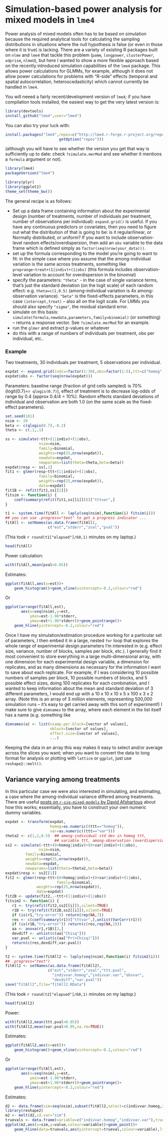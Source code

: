 Simulation-based power analysis for mixed models in `lme4`
========================================================

Power analysis of mixed models often has to be based on simulation
because the required analytical tools for calculating the
sampling distributions in situations where the null hypothesis
is false (or even in those where it is true) is lacking.
There are a variety of existing R packages built on `nlme` and `lme4` that 
tackle this problem
(`pamm`, `longpower`, `clusterPower`, `odprism`, `nlmeU`),
but here I wanted to show a more flexible approach based on the
recently introduced simulation capabilities of the `lme4` package.
This allows power calculations for GLMMs, for example, although
it does not allow power calculations for problems with "R-side" effects
(temporal and spatial autocorrelation, heteroscedasticity) which cannot
currently be handled in `lme4`.

You will neeed a fairly recent/development version of `lme4`; if
you have compilation tools installed, the easiest way to get
the very latest version is:
```r
library(devtools)
install_github("lme4",user="lme4")
```
You can also try your luck with:
```r
install.packages("lme4",repos=c("http://lme4.r-forge.r-project.org/repos",
                        getOption("repos")))
```
(although you will have to see whether the version you get that way is
sufficiently up to date: check `?simulate.merMod` and see whether it
mentions a `formula` argument or not).

```r
library(lme4)
packageVersion("lme4")
```

```r
library(plyr)
library(ggplot2)
theme_set(theme_bw())
```

The general recipe is as follows:

* Set up a data frame containing information about the experimental design (number of treatments, number of individuals per treatment, number of observations per individual): `expand.grid()` is useful.  If you have any continuous predictors or covariates, then you need to figure out what the distribution of that is going to be: is it regular/linear, or Normally distributed, or uniform?  If you want to include observation-level random effects/overdispersion, then add an `obs` variable to the data frame which is defined simply as `factor(seq(nrow(your_data)))`.
* set up the formula corresponding to the model you're going to want to fit: in the simple case where you assume that the among-individual variation is the same across treatments, something like `proprange~treat+(1|indiv)+(1|obs)` (this formula includes observation-level variation to account for overdispersion in the binomial)
* specify the parameters: `"theta"` - in the case of single variance terms, that's just the standard deviation (on the logit scale) of each random effect: e.g. `theta=c(1,0.5)` (among-individual variation is 4x among-observation variance). `"beta"` is the fixed-effects parameters, in this case `(intercept,treat)` -- also all on the logit scale. For LMMs you should also specify `"sigma"`, the residual standard error.
* simulate on this basis: `simulate(formula,newdata,parameters,family=binomial)` (or something) -- returns a response vector. See `?simulate.merMod` for an example.
* run the `glmer` and extract p-values or whatever
* do this with a range of numbers of individuals per treatment, obs per individual, etc..

### Example

Two treatments, 30 individuals per treatment, 5 observations per individual.
```r
expdat <- expand.grid(indiv=factor(1:30),obs=factor(1:5),ttt=c("homog","var"))
expdat$obs <- factor(seq(nrow(expdat)))
```

Parameters: baseline range (fraction of grid cells sampled) is 70% (logit(0.7)=`r qlogis(0.7)`),
effect of treatment is to decrease log-odds of range by 0.4 (approx 0.4/4 = 10%).
Random effects standard deviations of individual and observation are both 1.0 (on the same scale as the
fixed-effect parameters).

```r
set.seed(101)
nsim <- 20
beta <- c(qlogis(0.7),-0.2)
theta <- c(.1,.1)
```

```r
ss <- simulate(~ttt+(1|indiv)+(1|obs),
               nsim=nsim,
               family=binomial,
               weights=rep(25,nrow(expdat)),
               newdata=expdat,
               newparams=list(theta=theta,beta=beta))
expdat$resp <- ss[,1]
fit1 <- glmer(resp~ttt+(1|indiv)+(1|obs),
               family=binomial,
               weights=rep(25,nrow(expdat)),
               data=expdat)
fit1B <- refit(fit1,ss[[2]])
fitsim <- function(i) {
    coef(summary(refit(fit1,ss[[i]])))["tttvar",]
}
```

```r
t1 <- system.time(fitAll <- laply(seq(nsim),function(i) fitsim(i)))
## you can use .progress="text" to get a progress indicator ...
fitAll <- setNames(as.data.frame(fitAll),
                   c("est","stderr","zval","pval"))
```

(This took `r round(t1["elapsed"]/60,1)` minutes on my laptop.)

```r
head(fitAll)
```

Power calculation:
```r
with(fitAll,mean(pval<0.05))
```

Estimates:
```r
ggplot(fitAll,aes(x=est))+
    geom_histogram()+geom_vline(xintercept=-0.2,colour="red")
```

Or
```r
ggplot(arrange(fitAll,est),
       aes(x=seq(nsim),y=est,
           ymin=est-1.96*stderr,
           ymax=est+1.96*stderr))+geom_pointrange()+
    geom_hline(yintercept=-0.2,colour="red")
```

Once I have my simulation/estimation procedure working for a particular set of parameters, I then embed it in a large, nested `for` loop that explores the whole range of experimental design parameters I'm interested in (e.g. effect size, variance, number of blocks, samples per block, etc.).  I generally find it most convenient to store everything in a large multi-dimensional array, with one dimension for each experimental design variable, a dimension for replicates, and as many dimensions as necessary for the information I want to save about each replicate.  For example, if I was considering 10 possible numbers of  samples per block, 10 possible numbers of blocks, and 5 possible effect sizes, doing 100 replicates for each combination, and I wanted to keep information about the mean and standard deviation of 3 different parameters, I would end up with a 10 x 10 x 10 x 5 x 100 x 3 x 2 array.  (Note this is an array of 3 *million* elements, representing 500,000 simulation runs -- it's easy to get carried away with this sort of experiment!) I make sure to give `dimnames` to the array, where each element in the list itself has a name (e.g. something like 
```r
dimnames(a) <- list(nsamp.per.block=[vector of values],
                    nblock=[vector of values],
                    effect.size=[vector of values],
                    ...)
```
Keeping the data in an array this way makes it easy to select and/or average across the slices you want; when you want to convert the data to long format for analysis or plotting with `lattice` or `ggplot`, just use `reshape2::melt()`.

## Variance varying among treatments

In this particular case we were also interested in simulating, and estimating, a case where the among-individual variance differed among treatments. There are useful [posts on `r-sig-mixed-models` by David Afshartous](http://thread.gmane.org/gmane.comp.lang.r.lme4.devel/214) about how this works; essentially, you have to construct your own numeric dummy variables.

```r
expdat <- transform(expdat,
                    homog=as.numeric((ttt=="homog")),
                    var=as.numeric((ttt=="var")))
theta2 <- c(1,2,0.5)  ## among-individual std dev in homog ttt,
                      ## variable ttt, among-observation (overdispersion)
ss2 <- simulate(~ttt+(0+homog|indiv)+(0+var|indiv)+(1|obs),
               nsim=nsim,
         family=binomial,
         weights=rep(25,nrow(expdat)),
         newdata=expdat,
         newparams=list(theta=theta2,beta=beta))
expdat$resp <- ss2[[1]]
fit2 <- glmer(resp~ttt+(0+homog|indiv)+(0+var|indiv)+(1|obs),
                       family=binomial,
              weights=rep(25,nrow(expdat)),
              data=expdat)
fit2B <- update(fit2,.~ttt+(1|indiv)+(1|obs))
fitsim2 <- function(i) {
   r1 <- try(refit(fit2,ss2[[i]]),silent=TRUE)
   r1B <- try(refit(fit2B,ss2[[i]]),silent=TRUE)
   if (is(r1,"try-error")) return(rep(NA,7))
   res <- c(coef(summary(r1))["tttvar",],unlist(VarCorr(r1)))
   if (is(r1B,"try-error")) return(c(res,rep(NA,2)))
   aa <- anova(r1,r1B)[2,]
   devdiff <- unlist(c(aa["Chisq"]))
   var.pval <- unlist(c(aa["Pr(>Chisq)"]))
   return(c(res,devdiff,var.pval))
}
```

```r
t2 <- system.time(fitAll2 <- laply(seq(nsim),function(i) fitsim2(i)))
## .progress="text")
fitAll2 <- setNames(as.data.frame(fitAll2),
                   c("est","stderr","zval","ttt.pval",
                     "indivvar.homog","indivvar.var","obsvar",
                     "devdiff","var.pval"))
save("fitAll2",file="fitAll2.RData")
```

(This took `r round(t2["elapsed"]/60,1)` minutes on my laptop.)

```r
head(fitAll2)
```

Power:
```r
with(fitAll2,mean(ttt.pval<0.05))
with(fitAll2,mean(var.pval<0.05,na.rm=TRUE))
```

Estimates:
```r
ggplot(fitAll2,aes(x=est))+
    geom_histogram()+geom_vline(xintercept=-0.2,colour="red")
```

Or
```r
ggplot(arrange(fitAll,est),
       aes(x=seq(nsim),y=est,
           ymin=est-1.96*stderr,
           ymax=est+1.96*stderr))+geom_pointrange()+
    geom_hline(yintercept=-0.2,colour="red")
```

Estimates:
```r
d2 <- data.frame(sim=seq(nsim),subset(fitAll2,select=c(indivvar.homog,indivvar.var)))
library(reshape2)
m2 <- melt(d2,id.var="sim")
truevals <- data.frame(variable=c("indivvar.homog","indivvar.var"),trueval=c(1,4))
ggplot(m2,aes(x=sim,y=value,colour=variable))+geom_point()+
    geom_hline(data=truevals,aes(yintercept=trueval,colour=variable),lty=2)
```
